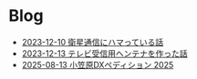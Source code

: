 # Blog

- [2023-12-10 衛星通信にハマっている話](/blog/20231210-adventar)
- [2023-12-13 テレビ受信用ヘンテナを作った話](/blog/20231213-adventar-hentenna)
- [2025-08-13 小笠原DXペディション 2025](/blog/20250813-ogasawara)
